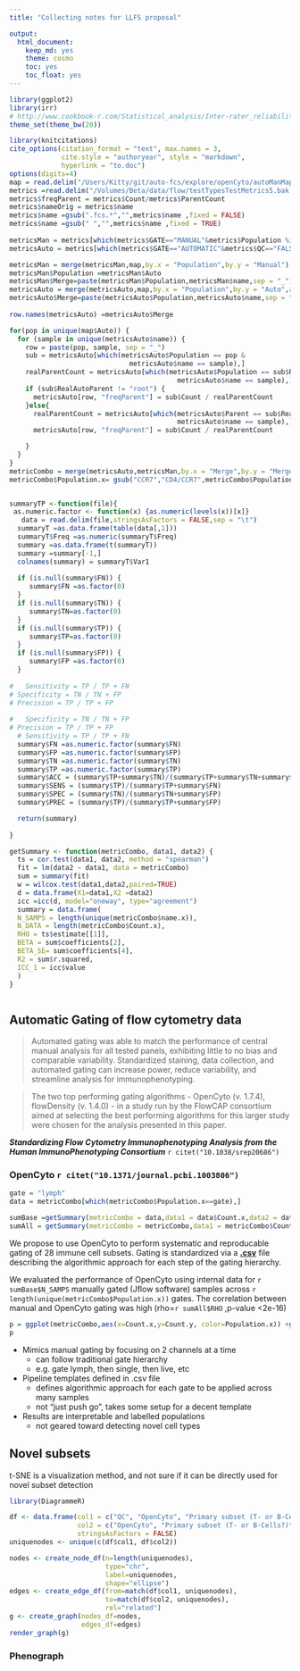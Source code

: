 ```yaml
---
title: "Collecting notes for LLFS proposal"

output:
  html_document:
    keep_md: yes
    theme: cosmo
    toc: yes
    toc_float: yes
---
```


```r
library(ggplot2)
library(irr) 
# http://www.cookbook-r.com/Statistical_analysis/Inter-rater_reliability/
theme_set(theme_bw(20))

library(knitcitations)
cite_options(citation_format = "text", max.names = 3, 
             cite.style = "authoryear", style = "markdown", 
             hyperlink = "to.doc")
options(digits=4)
map = read.delim("/Users/Kitty/git/auto-fcs/explore/openCyto/autoManMap.txt",stringsAsFactors = FALSE,sep = "\t") 
metrics =read.delim("/Volumes/Beta/data/flow/testTypesTestMetrics5.bak.txt",stringsAsFactors = FALSE,sep = "\t") 
metrics$freqParent = metrics$Count/metrics$ParentCount
metrics$nameOrig = metrics$name
metrics$name =gsub(".fcs.*","",metrics$name ,fixed = FALSE)
metrics$name =gsub(" ","",metrics$name ,fixed = TRUE)
 
metricsMan = metrics[which(metrics$GATE=="MANUAL"&metrics$Population %in% map$Manual&metrics$METRIC=="count"),]
metricsAuto = metrics[which(metrics$GATE=="AUTOMATIC"&metrics$QC=="FALSE"&(metrics$Population %in% map$Auto|metrics$Parent=="root")&metrics$METRIC=="count"),]

metricsMan = merge(metricsMan,map,by.x = "Population",by.y = "Manual")
metricsMan$Population =metricsMan$Auto
metricsMan$Merge=paste(metricsMan$Population,metricsMan$name,sep = "_")
metricsAuto = merge(metricsAuto,map,by.x = "Population",by.y = "Auto",all.x = TRUE)
metricsAuto$Merge=paste(metricsAuto$Population,metricsAuto$name,sep = "_")
 
row.names(metricsAuto) =metricsAuto$Merge

for(pop in unique(map$Auto)) {
  for (sample in unique(metricsAuto$name)) {
    row = paste(pop, sample, sep = "_")
    sub = metricsAuto[which(metricsAuto$Population == pop &
                              metricsAuto$name == sample),]
    realParentCount = metricsAuto[which(metricsAuto$Population == sub$RealAutoParent &
                                          metricsAuto$name == sample),]$Count
    if (sub$RealAutoParent != "root") {
      metricsAuto[row, "freqParent"] = sub$Count / realParentCount
    }else{
      realParentCount = metricsAuto[which(metricsAuto$Parent == sub$RealAutoParent &
                                          metricsAuto$name == sample),]$ParentCount
      metricsAuto[row, "freqParent"] = sub$Count / realParentCount

    }
  }
}
metricCombo = merge(metricsAuto,metricsMan,by.x = "Merge",by.y = "Merge")
metricCombo$Population.x= gsub("CCR7","CD4/CCR7",metricCombo$Population.x)


summaryTP <-function(file){
 as.numeric.factor <- function(x) {as.numeric(levels(x))[x]}
   data = read.delim(file,stringsAsFactors = FALSE,sep = "\t")
  summaryT =as.data.frame(table(data[,1]))
  summaryT$Freq =as.numeric(summaryT$Freq)
  summary =as.data.frame(t(summaryT))
  summary =summary[-1,]
  colnames(summary) = summaryT$Var1
 
  if (is.null(summary$FN)) { 
     summary$FN =as.factor(0)
  }
  if (is.null(summary$TN)) { 
     summary$TN=as.factor(0)
  }
  if (is.null(summary$TP)) { 
     summary$TP=as.factor(0)
  }
  if (is.null(summary$FP)) { 
     summary$FP =as.factor(0)
  }
  
#   Sensitivity = TP / TP + FN
# Specificity = TN / TN + FP
# Precision = TP / TP + FP
  
#   Specificity = TN / TN + FP
# Precision = TP / TP + FP
  # Sensitivity = TP / TP + FN
  summary$FN =as.numeric.factor(summary$FN)
  summary$FP =as.numeric.factor(summary$FP)
  summary$TN =as.numeric.factor(summary$TN)
  summary$TP =as.numeric.factor(summary$TP)
  summary$ACC = (summary$TP+summary$TN)/(summary$TP+summary$TN+summary$FP+summary$FN)
  summary$SENS = (summary$TP)/(summary$TP+summary$FN)
  summary$SPEC = (summary$TN)/(summary$TN+summary$FP)
  summary$PREC = (summary$TP)/(summary$TP+summary$FP)

  return(summary)
  
}

getSummary <- function(metricCombo, data1, data2) {
  ts = cor.test(data1, data2, method = "spearman")
  fit = lm(data2 ~ data1, data = metricCombo)
  sum = summary(fit)
  w = wilcox.test(data1,data2,paired=TRUE)
  d = data.frame(X1=data1,X2 =data2)
  icc =icc(d, model="oneway", type="agreement")
  summary = data.frame(
  N_SAMPS = length(unique(metricCombo$name.x)),
  N_DATA = length(metricCombo$Count.x),
  RHO = ts$estimate[[1]],
  BETA = sum$coefficients[2],
  BETA_SE= sum$coefficients[4],
  R2 = sum$r.squared,
  ICC_1 = icc$value
  )
}



```

## Automatic Gating of flow cytometry data

>  Automated gating was able to match the performance of central manual analysis for all tested panels, exhibiting little to no bias and comparable variability. Standardized staining, data collection, and automated gating can increase power, reduce variability, and streamline analysis for immunophenotyping.

> The two top performing gating algorithms - OpenCyto (v. 1.7.4), flowDensity (v. 1.4.0) - in a study run by the FlowCAP consortium aimed at selecting the best performing algorithms for this larger study were chosen for the analysis presented in this paper. 

***Standardizing Flow Cytometry Immunophenotyping Analysis from the Human ImmunoPhenotyping Consortium***
`r citet("10.1038/srep20686") `

### OpenCyto `r citet("10.1371/journal.pcbi.1003806") `

```r
gate = "lymph"
data = metricCombo[which(metricCombo$Population.x==gate),]

sumBase =getSummary(metricCombo = data,data1 = data$Count.x,data2 = data$Count.y)
sumAll = getSummary(metricCombo = metricCombo,data1 = metricCombo$Count.x,data2 = metricCombo$Count.y)
```

We propose to use OpenCyto to perform systematic and reproducable gating of 28 immune cell subsets. Gating is standardized via a **[.csv](https://github.com/PankratzLab/auto-fcs/blob/master/explore/openCyto/lymph.dev.b.csv)** file describing the algorithmic approach for each step of the gating hierarchy.

We evaluated the performance of OpenCyto using internal data for `r sumBase$N_SAMPS` manually gated (Jflow software) samples across `r length(unique(metricCombo$Population.x))` gates. The correlation between manual and OpenCyto gating was high (rho=`r sumAll$RHO` ,p-value <2e-16)

```r

p = ggplot(metricCombo,aes(x=Count.x,y=Count.y, color=Population.x)) +geom_point()+xlab("Autogating count")+ylab("Manual gating count")+geom_abline(intercept = 0, slope = 1) 
p 
```



- Mimics manual gating by focusing on 2 channels at a time
    - can follow traditional gate hierarchy
    - e.g. gate lymph, then single, then live, etc
- Pipeline templates defined in .csv file
  - defines algorithmic approach for each gate to be applied across many samples
  - not "just push go", takes some setup for a decent template
- Results are interpretable and labelled populations 
  - not geared toward detecting novel cell types



## Novel subsets


t-SNE is a visualization method, and not sure if it can be directly used for novel subset detection

```r

library(DiagrammeR)

df <- data.frame(col1 = c("QC", "OpenCyto", "Primary subset (T- or B-Cells?)","Phenograph"),
                 col2 = c("OpenCyto", "Primary subset (T- or B-Cells?)", "Phenograph","Visualize with t-SNE"),
                 stringsAsFactors = FALSE)
uniquenodes <- unique(c(df$col1, df$col2))

nodes <- create_node_df(n=length(uniquenodes), 
                        type="chr", 
                        label=uniquenodes,
                        shape="ellipse")
edges <- create_edge_df(from=match(df$col1, uniquenodes), 
                        to=match(df$col2, uniquenodes), 
                        rel="related")
g <- create_graph(nodes_df=nodes, 
                  edges_df=edges)
render_graph(g)
```


### Phenograph






